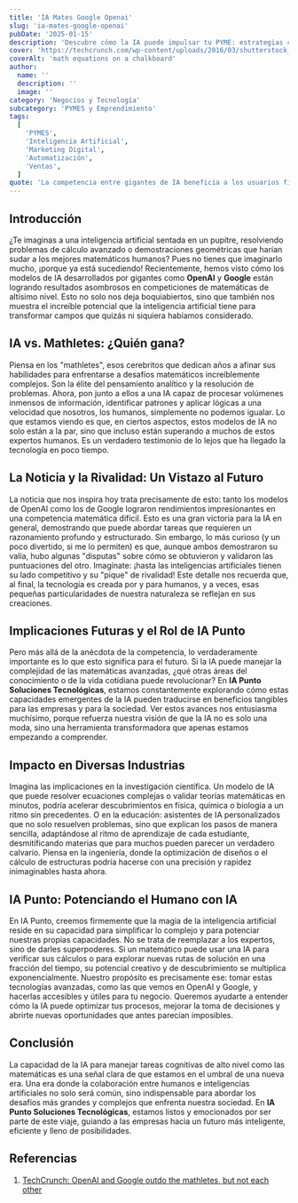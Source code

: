 ```yaml
---
title: 'IA Mates Google Openai'
slug: 'ia-mates-google-openai'
pubDate: '2025-01-15'
description: 'Descubre cómo la IA puede impulsar tu PYME: estrategias concretas de marketing, automatización y datos para aumentar ventas.'
cover: 'https://techcrunch.com/wp-content/uploads/2016/03/shutterstock_317431127.jpg?w=1000'
coverAlt: 'math equations on a chalkboard'
author:
  name: ''
  description: ''
  image: ''
category: 'Negocios y Tecnología'
subcategory: 'PYMES y Emprendimiento'
tags:
  [
    'PYMES',
    'Inteligencia Artificial',
    'Marketing Digital',
    'Automatización',
    'Ventas',
  ]
quote: 'La competencia entre gigantes de IA beneficia a los usuarios finales. — Marilyn Cardozo'
---
```

<h2 id="introduccion">Introducción</h2>

¿Te imaginas a una inteligencia artificial sentada en un pupitre, resolviendo problemas de cálculo avanzado o demostraciones geométricas que harían sudar a los mejores matemáticos humanos? Pues no tienes que imaginarlo mucho, ¡porque ya está sucediendo! Recientemente, hemos visto cómo los modelos de IA desarrollados por gigantes como <strong>OpenAI</strong> y <strong>Google</strong> están logrando resultados asombrosos en competiciones de matemáticas de altísimo nivel. Esto no solo nos deja boquiabiertos, sino que también nos muestra el increíble potencial que la inteligencia artificial tiene para transformar campos que quizás ni siquiera habíamos considerado.

<h2 id="ia-vs-mathletes">IA vs. Mathletes: ¿Quién gana?</h2>

Piensa en los "mathletes", esos cerebritos que dedican años a afinar sus habilidades para enfrentarse a desafíos matemáticos increíblemente complejos. Son la élite del pensamiento analítico y la resolución de problemas. Ahora, pon junto a ellos a una IA capaz de procesar volúmenes inmensos de información, identificar patrones y aplicar lógicas a una velocidad que nosotros, los humanos, simplemente no podemos igualar. Lo que estamos viendo es que, en ciertos aspectos, estos modelos de IA no solo están a la par, sino que incluso están superando a muchos de estos expertos humanos. Es un verdadero testimonio de lo lejos que ha llegado la tecnología en poco tiempo.

<h2 id="la-noticia-y-la-rivalidad">La Noticia y la Rivalidad: Un Vistazo al Futuro</h2>

La noticia que nos inspira hoy trata precisamente de esto: tanto los modelos de OpenAI como los de Google lograron rendimientos impresionantes en una competencia matemática difícil. Esto es una gran victoria para la IA en general, demostrando que puede abordar tareas que requieren un razonamiento profundo y estructurado. Sin embargo, lo más curioso (y un poco divertido, si me lo permiten) es que, aunque ambos demostraron su valía, hubo algunas "disputas" sobre cómo se obtuvieron y validaron las puntuaciones del otro. Imagínate: ¡hasta las inteligencias artificiales tienen su lado competitivo y su "pique" de rivalidad! Este detalle nos recuerda que, al final, la tecnología es creada por y para humanos, y a veces, esas pequeñas particularidades de nuestra naturaleza se reflejan en sus creaciones.

<h2 id="implicaciones-futuras-y-el-rol-de-ia-punto">Implicaciones Futuras y el Rol de IA Punto</h2>

Pero más allá de la anécdota de la competencia, lo verdaderamente importante es lo que esto significa para el futuro. Si la IA puede manejar la complejidad de las matemáticas avanzadas, ¿qué otras áreas del conocimiento o de la vida cotidiana puede revolucionar? En <strong>IA Punto Soluciones Tecnológicas</strong>, estamos constantemente explorando cómo estas capacidades emergentes de la IA pueden traducirse en beneficios tangibles para las empresas y para la sociedad. Ver estos avances nos entusiasma muchísimo, porque refuerza nuestra visión de que la IA no es solo una moda, sino una herramienta transformadora que apenas estamos empezando a comprender.

<h2 id="impacto-en-diversas-industrias">Impacto en Diversas Industrias</h2>

Imagina las implicaciones en la investigación científica. Un modelo de IA que puede resolver ecuaciones complejas o validar teorías matemáticas en minutos, podría acelerar descubrimientos en física, química o biología a un ritmo sin precedentes. O en la educación: asistentes de IA personalizados que no solo resuelven problemas, sino que explican los pasos de manera sencilla, adaptándose al ritmo de aprendizaje de cada estudiante, desmitificando materias que para muchos pueden parecer un verdadero calvario. Piensa en la ingeniería, donde la optimización de diseños o el cálculo de estructuras podría hacerse con una precisión y rapidez inimaginables hasta ahora.

<h2 id="ia-punto-y-colaboracion">IA Punto: Potenciando el Humano con IA</h2>

En IA Punto, creemos firmemente que la magia de la inteligencia artificial reside en su capacidad para simplificar lo complejo y para potenciar nuestras propias capacidades. No se trata de reemplazar a los expertos, sino de darles superpoderes. Si un matemático puede usar una IA para verificar sus cálculos o para explorar nuevas rutas de solución en una fracción del tiempo, su potencial creativo y de descubrimiento se multiplica exponencialmente. Nuestro propósito es precisamente ese: tomar estas tecnologías avanzadas, como las que vemos en OpenAI y Google, y hacerlas accesibles y útiles para tu negocio. Queremos ayudarte a entender cómo la IA puede optimizar tus procesos, mejorar la toma de decisiones y abrirte nuevas oportunidades que antes parecían imposibles.

<h2 id="conclusion">Conclusión</h2>

La capacidad de la IA para manejar tareas cognitivas de alto nivel como las matemáticas es una señal clara de que estamos en el umbral de una nueva era. Una era donde la colaboración entre humanos e inteligencias artificiales no solo será común, sino indispensable para abordar los desafíos más grandes y complejos que enfrenta nuestra sociedad. En <strong>IA Punto Soluciones Tecnológicas</strong>, estamos listos y emocionados por ser parte de este viaje, guiando a las empresas hacia un futuro más inteligente, eficiente y lleno de posibilidades.

<h2 id="referencias">Referencias</h2>

1.  <a href="https://techcrunch.com/2025/07/21/openai-and-google-outdo-the-mathletes-but-not-each-other/" target="_blank" rel="noopener noreferrer">TechCrunch: OpenAI and Google outdo the mathletes, but not each other</a>
